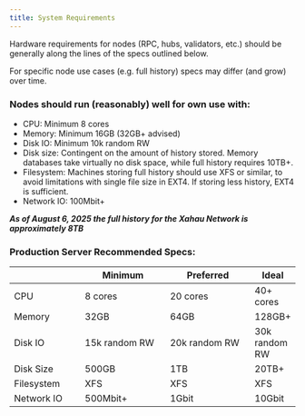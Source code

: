 ```yaml
---
title: System Requirements
---
```

Hardware requirements for nodes (RPC, hubs, validators, etc.) should be generally along the lines of the specs outlined below.

For specific node use cases (e.g. full history) specs may differ (and grow) over time.

### Nodes should run (reasonably) well for own use with:

* CPU: Minimum 8 cores
* Memory: Minimum 16GB (32GB+ advised)
* Disk IO: Minimum 10k random RW
* Disk size: Contingent on the amount of history stored. Memory databases take virtually no disk space, while full history requires 10TB+.
* Filesystem: Machines storing full history should use XFS or similar, to avoid limitations with single file size in EXT4. If storing less history, EXT4 is sufficient.
* Network IO: 100Mbit+

***As of August 6, 2025 the full history for the Xahau Network is approximately 8TB***

### Production Server Recommended Specs:

<table><thead><tr><th width="140"></th><th width="200">Minimum</th><th width="199">Preferred</th><th>Ideal</th></tr></thead><tbody><tr><td>CPU</td><td>8 cores</td><td>20 cores</td><td>40+ cores</td></tr><tr><td>Memory</td><td>32GB</td><td>64GB</td><td>128GB+</td></tr><tr><td>Disk IO</td><td>15k random RW</td><td>20k random RW</td><td>30k random RW</td></tr><tr><td>Disk Size</td><td>500GB</td><td>1TB</td><td>20TB+</td></tr><tr><td>Filesystem</td><td>XFS</td><td>XFS</td><td>XFS</td></tr><tr><td>Network IO</td><td>500Mbit+</td><td>1Gbit</td><td>10Gbit</td></tr></tbody></table>
